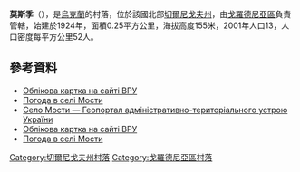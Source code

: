 {{coord|52|5|20|N|31|21|46|E|scale:100000|display=title}}

'''莫斯季'''（{{lang-uk|Мости}}），是[[烏克蘭|烏克蘭]]的村落，位於該國北部[[切爾尼戈夫州|切爾尼戈夫州]]，由[[戈羅德尼亞區|戈羅德尼亞區]]負責管轄，始建於1924年，面積0.25平方公里，海拔高度155米，2001年人口13，人口密度每平方公里52人。

==參考資料==
*[http://w1.c1.rada.gov.ua/pls/z7503/A005?rdat1=12.04.2014&rf7571=39862 Облікова картка на сайті ВРУ]
*[http://weather.in.ua/ua/chernigovskaja/16346 Погода в селі Мости] {{Wayback|url=http://weather.in.ua/ua/chernigovskaja/16346 |date=20140413124055 }}
*[https://web.archive.org/web/20140413143227/http://atu.gki.com.ua/atu/22654 Село Мости — Геопортал адміністративно-територіального устрою України]
* [http://w1.c1.rada.gov.ua/pls/z7503/A005?rdat1=12.04.2014&rf7571=39862 Облікова картка на сайті ВРУ]
* [http://weather.in.ua/ua/chernigovskaja/16346 Погода в селі Мости] {{Wayback|url=http://weather.in.ua/ua/chernigovskaja/16346 |date=20140413124055 }}

[[Category:切爾尼戈夫州村落|Category:切爾尼戈夫州村落]]
[[Category:戈羅德尼亞區村落|Category:戈羅德尼亞區村落]]


{{Chernihiv-geo-stub}}
